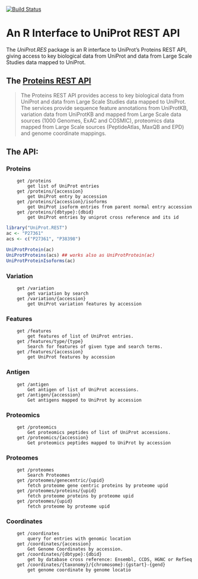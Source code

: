 [![Build Status](https://travis-ci.org/lgatto/UniProt.REST.svg?branch=master)](https://travis-ci.org/lgatto/UniProt.REST)

# An R Interface to UniProt REST API

The *UniProt.RES* package is an R interface to UniProt's Proteins REST
API, giving access to key biological data from UniProt and data from
Large Scale Studies data mapped to UniProt.


## The [Proteins REST API](https://www.ebi.ac.uk/proteins/api/doc/swagger/)

> The Proteins REST API provides access to key biological data from
> UniProt and data from Large Scale Studies data mapped to
> UniProt. The services provide sequence feature annotations from
> UniProtKB, variation data from UniProtKB and mapped from Large Scale
> data sources (1000 Genomes, ExAC and COSMIC), proteomics data mapped
> from Large Scale sources (PeptideAtlas, MaxQB and EPD) and genome
> coordinate mappings.

## The API:

### Proteins

        get /proteins
            get list of UniProt entries
        get /proteins/{accession}
            get UniProt entry by accession
        get /proteins/{accession}/isoforms
            get UniProt isoform entries from parent normal entry accession
        get /proteins/{dbtype}:{dbid}
            get UniProt entries by uniprot cross reference and its id

```r
library("UniProt.REST")
ac <- "P27361"
acs <- c("P27361", "P38398")

UniProtProtein(ac)
UniProtProteins(acs) ## works also as UniProtProtein(ac)
UniProtProteinIsoforms(ac)
```

### Variation

        get /variation
            get variation by search
        get /variation/{accession}
            get UniProt variation features by accession

### Features

        get /features
            get features of list of UniProt entries.
        get /features/type/{type}
            Search for features of given type and search terms.
        get /features/{accession}
            get UniProt features by accession

### Antigen

        get /antigen
            Get antigen of list of UniProt accessions.
        get /antigen/{accession}
            Get antigens mapped to UniProt by accession

### Proteomics

        get /proteomics
            Get proteomics peptides of list of UniProt accessions.
        get /proteomics/{accession}
            Get proteomics peptides mapped to UniProt by accession

### Proteomes

        get /proteomes
            Search Proteomes
        get /proteomes/genecentric/{upid}
            fetch proteome gene centric proteins by proteome upid
        get /proteomes/proteins/{upid}
            fetch proteome proteins by proteome upid
        get /proteomes/{upid}
            fetch proteome by proteome upid

### Coordinates

        get /coordinates
            query for entries with genomic location
        get /coordinates/{accession}
            Get Genome Coordinates by accession.
        get /coordinates/{dbtype}:{dbid}
            get by database cross reference: Ensembl, CCDS, HGNC or RefSeq
        get /coordinates/{taxonomy}/{chromosome}:{gstart}-{gend}
            get genome coordinate by genome locatio
